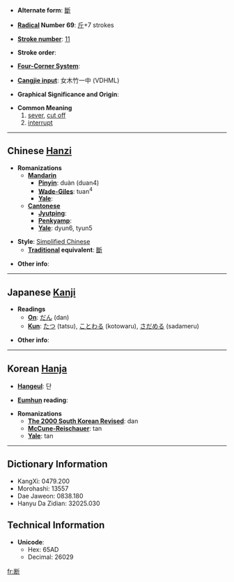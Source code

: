 * '''Alternate form''': [[斷]]

* '''[[Wiktionary:Chinese radical index| Radical]] Number 69''': [[Wiktionary:Chinese radical index 斤|斤]]+7 strokes

* '''[[Wiktionary:Chinese total strokes index|Stroke number]]''': [[Wiktionary:Chinese total strokes index 11|11]]

* '''Stroke order''': 

* '''[[Wiktionary:Chinese four corner index|Four-Corner System]]''': 

* '''[[Wiktionary:Chinese Cangjie index|Cangjie input]]''': 女木竹一中 (VDHML)

* '''Graphical Significance and Origin''': 

* '''Common Meaning'''
*#[[sever]], [[cut off]]
*# [[interrupt]]

----

== Chinese [[Hanzi]] ==

* '''Romanizations'''
** '''[[Mandarin]]'''
*** '''[[Pinyin]]''': duàn (duan4)
*** '''[[Wade-Giles]]''': tuan<sup>4</sup>
*** '''[[Yale]]''': 
** '''[[Cantonese]]'''
*** '''[[Jyutping]]''':
*** '''[[Penkyamp]]''': 
*** '''[[Yale]]''': dyun6, tyun5

* '''Style''': [[Simplified Chinese]] 
** '''[[Traditional Chinese|Traditional]] equivalent''': [[斷]]

* '''Other info''': 

----

== Japanese [[Kanji]] ==

* '''Readings'''
** '''[[On]]''': [[だん]] (dan)
** '''[[Kun]]''': [[たつ]] (tatsu), [[ことわる]] (kotowaru), [[さだめる]] (sadameru)

* '''Other info''':  

----

== Korean [[Hanja]] ==

* '''[[Hangeul]]''': 단

* '''[[Eumhun]] reading''': 

* '''Romanizations'''
** '''[[The 2000 South Korean Revised Romanization|The 2000 South Korean Revised]]''': dan
** '''[[McCune-Reischauer]]''': tan
** '''[[Yale]]''': tan

----

== Dictionary Information ==

* KangXi: 0479.200
* Morohashi: 13557
* Dae Jaweon: 0838.180
* Hanyu Da Zidian: 32025.030

== Technical Information ==

* '''Unicode''':
** Hex: 65AD
** Decimal: 26029

[[fr:断]]